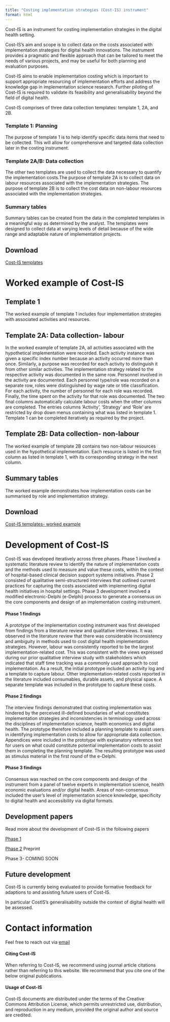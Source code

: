```yaml
---
title: "Costing implementation strategies (Cost-IS) instrument"
format: html
---
```



Cost-IS is an instrument for costing implementation strategies in the digital health setting. 

Cost-IS's aim and scope is to collect data on the costs associated with implementation strategies for digital health innovations. The instrument provides a pragmatic and flexible approach that can be tailored to meet the needs of various projects, and may be useful for both planning and evaluation purposes. 

Cost-IS aims to enable implementation costing which is important to support appropriate resourcing of implementation efforts and address the knowledge gap in implementation science research. Further piloting of Cost-IS is required to validate its feasibility and generalisability beyond the field of digital health.



Cost-IS comprises of three data collection templates: template 1, 2A, and 2B.

### Template 1: Planning 

The purpose of template 1 is to help identify specific data items that need to be collected. This will allow for comprehensive and targeted data collection later in the costing instrument. 


### Template 2A/B: Data collection

The other two templates are used to collect the data necessary to quantify the implementation costs.The purpose of template 2A is to collect data on labour resources associated with the implementation strategies. The purpose of template 2B is to collect the cost data on non-labour resources associated with the implementation strategies. 

### Summary tables

Summary tables can be created from the data in the completed templates in a meaningful way as determined by the analyst. The templates were designed to collect data at varying levels of detail because of the wide range and adaptable nature of implementation projects. 

## Download

[Cost-IS templates](https://github.com/Thomasina-Donovan/implementation-costing-instrument/raw/main/assets/Cost-IS_TemplatesBlank.xlsx)



# Worked example of Cost-IS
## Template 1

The worked example of template 1 includes four implementation strategies with associated activities and resources.


## Template 2A: Data collection- labour

In the worked example of template 2A, all activities associated with the hypothetical implementation were recorded. Each activity instance was given a specific index number because an activity occurred more than once. Similarly, a purpose was recorded for each activity to distinguish it from other similar activities. The implementation strategy related to the respective activity was documented in the same row. Personnel involved in the activity are documented. Each personnel type/role was recorded on a separate row, roles were distinguished by wage rate or title classification. For each activity, the number of personnel for each role was recorded. Finally, the time spent on the activity for that role was documented. The two final columns automatically calculate labour costs when the other columns are completed. The entries columns ‘Activity’, ‘Strategy’ and ‘Role’ are restricted by drop down menus containing what was listed in template 1. Template 1 can be completed iteratively as required by the project.


## Template 2B: Data collection- non-labour

The worked example of template 2B  contains two non-labour resources used in the hypothetical implementation. Each resource is listed in the first column as listed in template 1, with its corresponding strategy in the next column.

## Summary tables

The worked example demonstrates how implementation costs can be summarised by role and implementation strategy.

## Download

[Cost-IS templates- worked example](https://github.com/Thomasina-Donovan/implementation-costing-instrument/raw/main/assets/Cost-IS_WorkedExample.xlsx)



# Development of Cost-IS

Cost-IS was developed iteratively across three phases. Phase 1 involved a systematic literature review to identify the nature of implementation costs and the methods used to measure and value these costs, within the context of hospital-based clinical decision support systems initiatives. Phase 2 consisted of qualitative semi-structured interviews that outlined current practices for capturing the costs associated with implementing digital health initiatives in hospital settings. Phase 3 development involved a modified electronic-Delphi (e-Delphi) process to generate a consensus on the core components and design of an implementation costing instrument.

#### Phase 1 findings
A prototype of the implementation costing instrument was first developed from findings from a literature review and qualitative interviews. It was observed in the literature review that there was considerable inconsistency and ambiguity in methods used to cost digital health implementation strategies. However, labour was consistently reported to be the largest implementation-related cost. This was consistent with the views expressed during our prior qualitative interview study with stakeholders which indicated that staff time tracking was a commonly used approach to cost implementation. As a result, the initial prototype included an activity log and a template to capture labour. Other implementation-related costs reported in the literature included consumables, durable assets, and physical space. A separate template was included in the prototype to capture these costs. 

#### Phase 2 findings
The interview findings demonstrated that costing implementation was hindered by the perceived ill-defined boundaries of what constitutes implementation strategies and inconsistencies in terminology used across the disciplines of implementation science, health economics and digital health. The prototype therefore included a planning template to assist users in identifying implementation costs to allow for appropriate data collection. Appendices were included in the prototype with explanatory reference text for users on what could constitute potential implementation costs to assist them in completing the planning template. The resulting prototype was used as stimulus material in the first round of the e-Delphi.

#### Phase 3 findings
Consensus was reached on the core components and design of the instrument from a panel of twelve experts in implementation science, health economic evaluations and/or digital health. Areas of non-consensus included the user’s level of implementation science knowledge, specificity to digital health and accessibility via digital formats.

## Development papers
Read more about the development of Cost-IS in the following papers

[Phase 1](https://doi.org/10.1186%2Fs13012-023-01261-8)

[Phase 2](https://www.researchsquare.com/article/rs-3828958/v1) Preprint

Phase 3- COMING SOON

## Future development

Cost-IS is currently being evaluated to provide formative feedback for adaptions to and assisting future users of Cost-IS.

In particular CostIS’s generalisability outside the context of digital health will be assessed.


# Contact information

Feel free to reach out via [email](mailto:thomasina.donovan@hdr.qut.edu.au)


#### Citing Cost-IS

When referring to Cost-IS, we recommend using journal article citations rather than referring to this website. We recommend that you cite one of the below original publications.

#### Usage of Cost-IS

Cost-IS documents are distributed under the terms of the Creative Commons Attribution License, which permits unrestricted use, distribution, and reproduction in any medium, provided the original author and source are credited.

